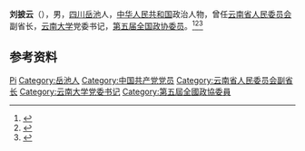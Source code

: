 '''刘披云'''（{{bd|1905年||1983年|}}），男，[[四川|四川]][[岳池|岳池]]人，[[中华人民共和国|中华人民共和国]]政治人物，曾任[[云南省人民委员会|云南省人民委员会]]副省长，[[云南大学|云南大学]]党委书记，[[第五届全国政协委员|第五届全国政协委员]]。<ref>{{Cite book|title=中华人民共和国职官志|author=何虎生, 李耀东, 向常福主编|publisher=中国社会出版社|year=2003|isbn=9787800883934|location=北京|pages=}}</ref><ref>{{Cite web|title=刘披云|url=http://xsw.ynu.edu.cn/info/1009/1272.htm|accessdate=2020-08-21|work=云南大学校史网|archive-date=2021-07-19|archive-url=https://web.archive.org/web/20210719060938/http://xsw.ynu.edu.cn/info/1009/1272.htm|dead-url=no}}</ref><ref>{{Cite book|title=中国共产党人名词典|author=徐为民编|publisher=辽宁教育出版社|year=1988|isbn=|location=沈阳|pages=}}</ref>

== 参考资料 ==
{{reflist}}

{{中国人物小作品}}

{{Authority control}}
{{DEFAULTSORT:Liu刘}}
[[Category:刘姓|Pi]]
[[Category:岳池人|Category:岳池人]]
[[Category:中国共产党党员|Category:中国共产党党员]]
[[Category:云南省人民委员会副省长|Category:云南省人民委员会副省长]]
[[Category:云南大学党委书记|Category:云南大学党委书记]]
[[Category:第五屆全國政協委員|Category:第五屆全國政協委員]]